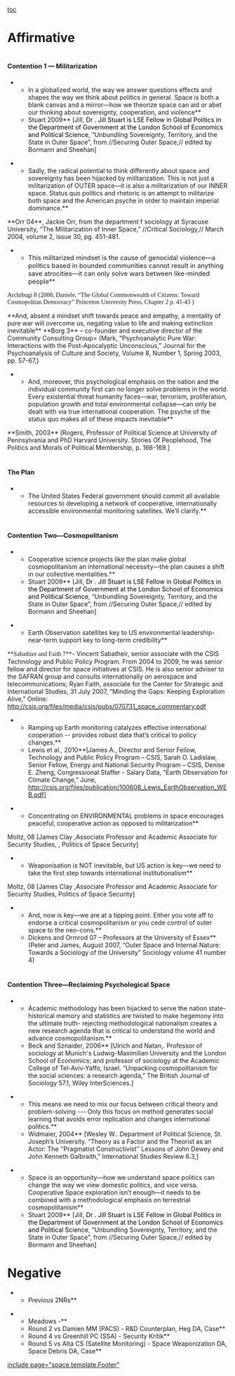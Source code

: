 [[toc]]
=Affirmative= 

=<span style="font-size: 11pt;">Contention 1 — Militarization</span>= 

**In a globalized world, the way we answer questions effects and shapes the way we think about politics in general. Space is both a blank canvas and a mirror—how we theorize space can aid or abet our thinking about sovereignty, cooperation, and violence**
**Stuart 2009** [Jill, <span style="color: black;">Dr . Jill Stuart is LSE Fellow in Global Politics in the Department of Government at the London School of Economics and Political Science</span>, “Unbundling Sovereignty, Territory, and the State in Outer Space”, from //Securing Outer Space,// edited by Bormann and Sheehan]

**<span class="Underline">Sadly, the radical potential to think differently about space and sovereignty has been hijacked by militarization. This is not just a militarization of OUTER space—it is also a militarization of our INNER space. Status quo politics and rhetoric is an attempt to militarize both space and the American psyche in order to maintain imperial dominance.</span>**
<span class="Underline">**Orr 04**, Jackie Orr, from the department f sociology at Syracuse University, “The Militarization of Inner Space,” //Critical Sociology,// March 2004, volume 2, issue 30, pg. 451-481.</span>

**<span style="font-size: 11pt;">This militarized mindset is the cause of genocidal violence—a politics based in bounded communities cannot result in anything save atrocities—it can only solve wars between like-minded people</span>**
<span style="font-family: Georgia,serif;">Archibugi 8 (2008, Daniele, “The Global Commonwealth of Citizens: Toward Cosmopolitan Democracy” Princeton University Press, Chapter 2 p. 41-43 )</span>

<span class="Underline">**And, absent a mindset shift towards peace and empathy, a mentality of pure war will overcome us, negating value to life and making extinction inevitable**</span>
<span class="Underline">**Borg 3** – </span>co-founder and executive director of the Community Consulting Group= (Mark, “Psychoanalytic Pure War: Interactions with the Post-Apocalyptic Unconscious,” Journal for the Psychoanalysis of Culture and Society, Volume 8, Number 1, Spring 2003, pp. 57-67,)

**<span class="Debate-CardTagandCite-F6Char">And, moreover, this psychological emphasis on the nation and the individual community first can no longer solve problems in the world. Every existential threat humanity faces—war, terrorism, proliferation, population growth and total environmental collapse—can only be dealt with via true international cooperation. The psyche of the status quo makes all of these impacts inevitable</span>**
<span class="SmallTextChar">**Smith, 2003**</span> [Rogers, Professor of Political Science at University of Pennsylvania and PhD Harvard University. Stories Of Peoplehood, The Politics and Morals of Political Membership, p. 166-169.]


=<span style="font-size: 11pt;">The Plan</span>= 

**The United States Federal government should commit all available resources to developing a network of cooperative, internationally accessible environmental monitoring satellites. We’ll clarify.**

=<span style="font-size: 11pt;">Contention Two—Cosmopolitanism</span>= 

**Cooperative science projects like the plan make global cosmopolitanism an international necessity—the plan causes a shift in our collective mentalities.**
**Stuart 2009** [Jill, <span style="color: black;">Dr . Jill Stuart is LSE Fellow in Global Politics in the Department of Government at the London School of Economics and Political Science</span>, “Unbundling Sovereignty, Territory, and the State in Outer Space”, from //Securing Outer Space,// edited by Bormann and Sheehan]

**Earth Observation satellites key to US environmental leadership- near-term support key to long-term credibility**
<span style="font-family: Georgia,serif;">**Sabathier and Faith 7**</span>- Vincent Sabatheir, senior associate with the CSIS Technology and Public Policy Program. From 2004 to 2009, he was senior fellow and director for space initiatives at CSIS. He is also senior adviser to the SAFRAN group and consults internationally on aerospace and telecommunications; Ryan Faith, associate for the Center for Strategic and International Studies, 31 July 2007, “Minding the Gaps: Keeping Exploration Alive,” Online: http://csis.org/files/media/csis/pubs/070731_space_commentary.pdf

**Ramping up Earth monitoring catalyzes effective international cooperation -- provides robust data that’s critical to policy changes.**
**Lewis et al., 2010**[James A., Director and Senior Fellow, Technology and Public Policy Program – CSIS, Sarah O. Ladislaw, <span class="st">Senior Fellow, Energy and National Security Program – CSIS, </span>Denise E. Zheng, Congressional Staffer - Salary Data, “Earth Observation for Climate Change,” June, http://csis.org/files/publication/100608_Lewis_EarthObservation_WEB.pdf]

**Concentrating on ENVIRONMENTAL problems in space encourages peaceful, cooperative action as opposed to militarization**
<span class="Underline">Moltz, 08 [James Clay</span> ,Associate Professor and Academic Associate for Security Studies,<span class="Underline"> , Politics of Space Security]</span>

**Weaponisation is NOT inevitable, but US action is key—we need to take the first step towards international institutionalism**
<span class="Underline">Moltz, 08 [James Clay</span> ,Associate Professor and Academic Associate for Security Studies,<span class="Underline"> Politics of Space Security]</span>

**And, now is key—we are at a tipping point. Either you vote aff to endorse a critical cosmopolitanism or you cede control of outer space to the neo-cons.**
**Dickens and Ormrod 07 – Professors at the University of Essex** (Peter and James, August 2007, “Outer Space and Internal Nature: Towards a Sociology of the University” Sociology volume 41 number 4)

=<span style="font-size: 11pt;">Contention Three—Reclaiming Psychological Space</span>= 

**Academic methodology has been hijacked to serve the nation state- historical memory and statistics are twisted to make hegemony into the ultimate truth- rejecting methodological nationalism creates a new research agenda that is critical to understand the world and advance cosmopolitanism.**
**Beck and Sznaider, 2006** [Ulrich and Natan,. Professor of sociology at Munich's Ludwig-Maximilian University and the London School of Economics; and professor of sociology at the Academic College of Tel-Aviv-Yaffo, Israel. “Unpacking cosmopolitanism for the social sciences: a research agenda,” The British Journal of Sociology 57.1, Wiley InterSciences.]

**This means we need to mix our focus between critical theory and problem-solving --- Only this focus on method generates social learning that avoids error replication and changes international politics.**
**Widmaier, 2004** [Wesley W.. Department of Political Science, St. Joseph’s University. “Theory as a Factor and the Theorist as an Actor: The ‘‘Pragmatist Constructivist’’ Lessons of John Dewey and John Kenneth Galbraith,” International Studies Review 6.3,]

**Space is an opportunity—how we understand space politics can change the way we view domestic politics, and vice versa. Cooperative Space exploration isn’t enough—it needs to be combined with a methodological emphasis on terrestrial cosmopolitanism**
**Stuart 2009** [Jill, <span style="color: black;">Dr . Jill Stuart is LSE Fellow in Global Politics in the Department of Government at the London School of Economics and Political Science</span>, “Unbundling Sovereignty, Territory, and the State in Outer Space”, from //Securing Outer Space,// edited by Bormann and Sheehan]

=Negative= 

**Previous 2NRs** 

**Meadows -**
**Round 2 vs Damien MM (PACS) - R&D Counterplan, Heg DA, Case**
**Round 4 vs Greenhill PC (SSA) - Security Kritik**
**Round 5 vs Alta CS (Satellite Monitoring) - Space Weaponization DA, Space Debris DA, Case**
[[include page="space.template.Footer"]]